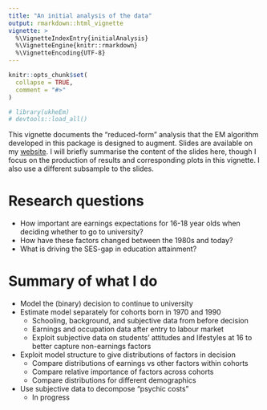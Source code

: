 ```yaml
---
title: "An initial analysis of the data"
output: rmarkdown::html_vignette
vignette: >
  %\VignetteIndexEntry{initialAnalysis}
  %\VignetteEngine{knitr::rmarkdown}
  %\VignetteEncoding{UTF-8}
---
```


```r
knitr::opts_chunk$set(
  collapse = TRUE,
  comment = "#>"
)
```

```r
# library(ukheEm)
# devtools::load_all()
```

This vignette documents the "reduced-form" analysis that the EM algorithm developed in this package is designed to augment. Slides are available on my [website](https://opmc2.github.io/project/ukheexp/). I will briefly summarise the content of the slides here, though I focus on the production of results and  corresponding plots in this vignette. I also use a different subsample to the slides.

# Research questions

- How important are earnings expectations for 16-18 year olds when deciding whether to go to university?
- How have these factors changed between the 1980s and today?
- What is driving the SES-gap in education attainment?

# Summary of what I do

- Model the (binary) decision to continue to university
- Estimate model separately for cohorts born in 1970 and 1990
  - Schooling, background, and subjective data from before decision
  - Earnings and occupation data after entry to labour market
  - Exploit subjective data on students’ attitudes and lifestyles at 16 to 
  better capture non-earnings factors
- Exploit model structure to give distributions of factors in decision
  - Compare distributions of earnings vs other factors within cohorts
  - Compare relative importance of factors across cohorts
  - Compare distributions for different demographics
- Use subjective data to decompose “psychic costs”
  - In progress
